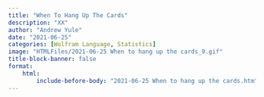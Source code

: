 ```yaml
---
title: "When To Hang Up The Cards"
description: "XX"
author: "Andrew Yule"
date: "2021-06-25"
categories: [Wolfram Language, Statistics]
image: "HTMLFiles/2021-06-25 When to hang up the cards_9.gif"
title-block-banner: false
format: 
    html: 
        include-before-body: "2021-06-25 When to hang up the cards.htm"
---
```

